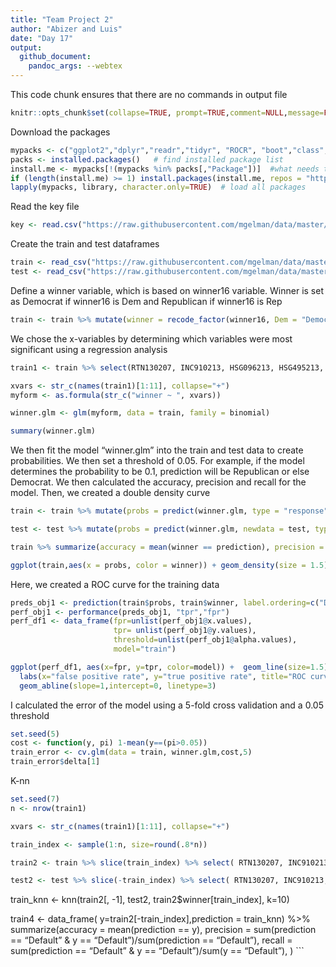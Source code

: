 ```yaml
---
title: "Team Project 2" 
author: "Abizer and Luis"
date: "Day 17"
output: 
  github_document:
    pandoc_args: --webtex
---
```

This code chunk ensures that there are no commands in output file

```r
knitr::opts_chunk$set(collapse=TRUE, prompt=TRUE,comment=NULL,message=FALSE, echo = TRUE, include=TRUE, fig.width = 9, fig.height = 4)
```

Download the packages

```r
mypacks <- c("ggplot2","dplyr","readr","tidyr", "ROCR", "boot","class","randomForest","e1071", "stringr","partykit","rpart")  # what packages are needed?
packs <- installed.packages()   # find installed package list
install.me <- mypacks[!(mypacks %in% packs[,"Package"])]  #what needs to be installed?
if (length(install.me) >= 1) install.packages(install.me, repos = "http://cran.us.r-project.org")   # install (if needed)
lapply(mypacks, library, character.only=TRUE)  # load all packages
```

Read the key file
```r
key <- read.csv("https://raw.githubusercontent.com/mgelman/data/master/county_facts_dictionary.csv")
```

Create the train and test dataframes
```r
train <- read_csv("https://raw.githubusercontent.com/mgelman/data/master/train.csv")
test <- read_csv("https://raw.githubusercontent.com/mgelman/data/master/test_No_Y.csv")
```

Define a winner variable, which is based on winner16 variable. Winner is set as Democrat if winner16 is Dem and Republican if winner16 is Rep

```r
train <- train %>% mutate(winner = recode_factor(winner16, Dem = "Democrat", Rep = "Republican"))
```

We chose the x-variables by determining which variables were most significant using a regression analysis
```r
train1 <- train %>% select(RTN130207, INC910213, HSG096213, HSG495213, POP815213, EDU635213, EDU685213, POP715213, AGE295214, AGE775214, PST120214)

xvars <- str_c(names(train1)[1:11], collapse="+")
myform <- as.formula(str_c("winner ~ ", xvars))

winner.glm <- glm(myform, data = train, family = binomial)

summary(winner.glm)
```


We then fit the model "winner.glm" into the train and test data to create probabilities. We then set a threshold of 0.05. For example, if the model determines the probability to be 0.1, prediction will be Republican or else Democrat. We then calculated the accuracy, precision and recall for the model. Then, we created a double density curve

```r
train <- train %>% mutate(probs = predict(winner.glm, type = "response"),prediction = ifelse(probs >= 0.05,"Republican","Democrat"))

test <- test %>% mutate(probs = predict(winner.glm, newdata = test, type = "response"),prediction = ifelse(probs >= 0.05,"Republican","Democrat"))

train %>% summarize(accuracy = mean(winner == prediction), precision = sum(winner == "Republican" & prediction == "Republican")/sum(prediction == "Republican"), recall = sum(winner == "Republican" & prediction == "Republican")/sum(winner == "Republican"))

ggplot(train,aes(x = probs, color = winner)) + geom_density(size = 1.5) + ggtitle("Forecasted Winner Probabilities ")
```

Here, we created a ROC curve for the training data
```r
preds_obj1 <- prediction(train$probs, train$winner, label.ordering=c("Democrat","Republican"))
perf_obj1 <- performance(preds_obj1, "tpr","fpr")
perf_df1 <- data_frame(fpr=unlist(perf_obj1@x.values),
                       tpr= unlist(perf_obj1@y.values),
                       threshold=unlist(perf_obj1@alpha.values), 
                       model="train")

ggplot(perf_df1, aes(x=fpr, y=tpr, color=model)) +  geom_line(size=1.5) + 
  labs(x="false positive rate", y="true positive rate", title="ROC curve for logistic regression") + 
  geom_abline(slope=1,intercept=0, linetype=3) 
```

I calculated the error of the model using a 5-fold cross validation and a 0.05 threshold
```r
set.seed(5)
cost <- function(y, pi) 1-mean(y==(pi>0.05))
train_error <- cv.glm(data = train, winner.glm,cost,5)
train_error$delta[1]
```

K-nn 

```r
set.seed(7)
n <- nrow(train1)

xvars <- str_c(names(train1)[1:11], collapse="+")

train_index <- sample(1:n, size=round(.8*n))

train2 <- train %>% slice(train_index) %>% select( RTN130207, INC910213, HSG096213, HSG495213, POP815213, EDU635213, EDU685213, POP715213, AGE295214, AGE775214, PST120214,winner)

test2 <- test %>% slice(-train_index) %>% select( RTN130207, INC910213, HSG096213, HSG495213, POP815213, EDU635213, EDU685213, POP715213, AGE295214, AGE775214, PST120214)

```

train_knn <- knn(train2[, -1], test2, train2$winner[train_index], k=10)

train4 <- data_frame( y=train2[-train_index],prediction = train_knn) %>% 
  summarize(accuracy = mean(prediction == y), 
                   precision = sum(prediction == "Default" & y == "Default")/sum(prediction == "Default"),
                   recall = sum(prediction == "Default" & y == "Default")/sum(y == "Default"),
                   ) 
```
